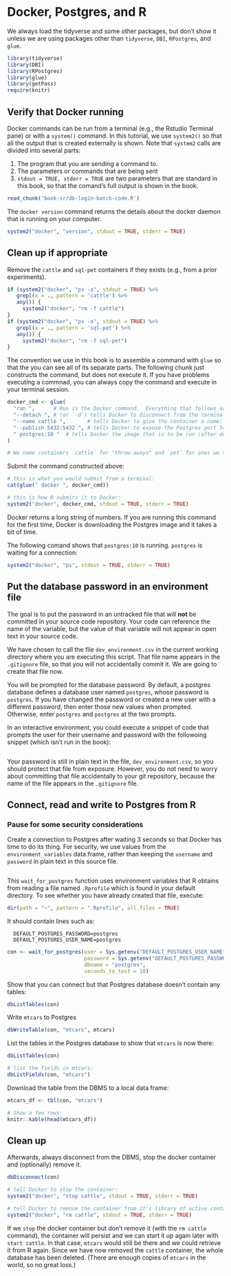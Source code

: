 # Docker, Postgres, and R

We always load the tidyverse and some other packages, but don't show it unless we are using packages other than `tidyverse`, `DBI`, `RPostgres`, and `glue`.
```r
library(tidyverse)
library(DBI)
library(RPostgres)
library(glue)
library(getPass)
require(knitr)
```

## Verify that Docker running

Docker commands can be run from a terminal (e.g., the Rstudio Terminal pane) or with a `system()` command.  In this tutorial, we use `system2()` so that all the output that is created externally is shown.  Note that `system2` calls are divided into several parts:

1. The program that you are sending a command to.
2. The parameters or commands that are being sent
3. `stdout = TRUE, stderr = TRUE` are two parameters that are standard in this book, so that the comand's full output is shown in the book.

```r
read_chunk('book-sr/db-login-batch-code.R')

```
The `docker version` command returns the details about the docker daemon that is running on your computer.

```r
system2("docker", "version", stdout = TRUE, stderr = TRUE)
```

## Clean up if appropriate
Remove the `cattle` and `sql-pet` containers if they exists (e.g., from a prior experiments).  
```r
if (system2("docker", "ps -a", stdout = TRUE) %>% 
   grepl(x = ., pattern = 'cattle') %>% 
   any()) {
     system2("docker", "rm -f cattle")
}
if (system2("docker", "ps -a", stdout = TRUE) %>% 
   grepl(x = ., pattern = 'sql-pet') %>% 
   any()) {
     system2("docker", "rm -f sql-pet")
}
```

The convention we use in this book is to assemble a command with `glue` so that the you can see all of its separate parts.  The following chunk just constructs the command, but does not execute it.  If you have problems executing a commnad, you can always copy the command and execute in your terminal session.
```r
docker_cmd <- glue(
  "run ",      # Run is the Docker command.  Everything that follows are `docker run` parameters.
  "--detach ", # (or `-d`) tells Docker to disconnect from the terminal / program issuing the command
  "--name cattle ",       # tells Docker to give the container a name: `cattle`
  "--publish 5432:5432 ", # tells Docker to expose the Postgres port 5432 to the local network with 5432
  " postgres:10 "  # tells Docker the image that is to be run (after downloading if necessary)
)

# We name containers `cattle` for "throw-aways" and `pet` for ones we treasure and keep around.  :-)
```

Submit the command constructed above:
```r
# this is what you would submit from a terminal:
cat(glue(" docker ", docker_cmd))

# this is how R submits it to Docker:
system2("docker", docker_cmd, stdout = TRUE, stderr = TRUE)
```

Docker returns a long string of numbers.  If you are running this command for the first time, Docker is downloading the Postgres image and it takes a bit of time.

The following comand shows that `postgres:10` is running. `postgres` is waiting for a connection:
```r
system2("docker", "ps", stdout = TRUE, stderr = TRUE)

```
## Put the database password in an environment file
The goal is to put the password in an untracked file that will **not** be committed in your source code repository. Your code can reference the name of the variable, but the value of that variable will not appear in open text in your source code.

We have chosen to call the file `dev_environment.csv` in the current working directory where you are executing this script. That file name appears in the `.gitignore` file, so that you will not accidentally commit it. We are going to create that file now.

You will be prompted for the database password. By default, a postgres database defines a database user named `postgres`, whose password is `postgres`. If you have changed the password or created a new user with a different password, then enter those new values when prompted. Otherwise, enter `postgres` and `postgres` at the two prompts.

In an interactive environment, you could execute a snippet of code that prompts the user for their username and password with the followoing snippet (which isn't run in the book):

```r

```
Your password is still in plain text in the file, `dev_environment.csv`, so you should protect that file from exposure. However, you do not need to worry about committing that file accidentally to your git repository, because the name of the file appears in the `.gitignore` file.

## Connect, read and write to Postgres from R

### Pause for some security considerations

Create a connection to Postgres after waiting 3 seconds so that Docker has time to do its thing. For security, we use values from the `environment_variables` data.frame, rather than keeping the `username` and `password` in plain text in this source file.
```r

```
This `wait_for_postgres` function uses environment variables that R obtains from reading a file named `.Rprofile` which is found in your default directory.  To see whether you have already created that file, execute:

```r
dir(path = "~", pattern = ".Rprofile", all.files = TRUE)
```

It should contain lines such as:
```
  DEFAULT_POSTGRES_PASSWORD=postgres
  DEFAULT_POSTGRES_USER_NAME=postgres
```

```r
con <- wait_for_postgres(user = Sys.getenv("DEFAULT_POSTGRES_USER_NAME"),
                         password = Sys.getenv("DEFAULT_POSTGRES_PASSWORD"),
                         dbname = "postgres",
                         seconds_to_test = 10)

```

Show that you can connect but that Postgres database doesn't contain any tables:

```r
dbListTables(con)
```

Write `mtcars` to Postgres
```r
dbWriteTable(con, "mtcars", mtcars)
```

List the tables in the Postgres database to show that `mtcars` is now there:

```r
dbListTables(con)

# list the fields in mtcars:
dbListFields(con, "mtcars")
```

Download the table from the DBMS to a local data frame:
```r
mtcars_df <- tbl(con, "mtcars")

# Show a few rows:
knitr::kable(head(mtcars_df))
```

## Clean up

Afterwards, always disconnect from the DBMS, stop the docker container and (optionally) remove it.
```r
dbDisconnect(con)

# tell Docker to stop the container:
system2("docker", "stop cattle", stdout = TRUE, stderr = TRUE)

# tell Docker to remove the container from it's library of active containers:
system2("docker", "rm cattle", stdout = TRUE, stderr = TRUE)
```

If we `stop` the docker container but don't remove it (with the `rm cattle` command), the container will persist and we can start it up again later with `start cattle`.  In that case, `mtcars` would still be there and we could retrieve it from R again.  Since we have now removed the `cattle` container, the whole database has been deleted.  (There are enough copies of `mtcars` in the world, so no great loss.)
